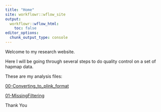 ```yaml
---
title: "Home"
site: workflowr::wflow_site
output:
  workflowr::wflow_html:
    toc: false
editor_options:
  chunk_output_type: console
---
```


Welcome to my research website.

Here I will be going through several steps to do quality control on a set of hapmap data. 


These are my analysis files:

[00-Converting_to_plink_format](00-Converting_to_plink_format.html) 

[01-MissingFiltering](01-MissingnessFiltering.html) 


Thank You
